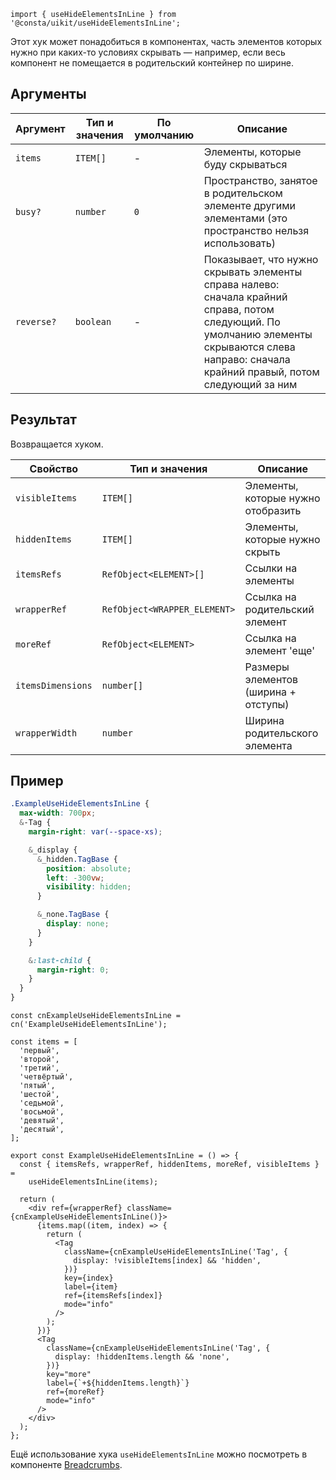 
```tsx
import { useHideElementsInLine } from '@consta/uikit/useHideElementsInLine';
```

Этот хук может понадобиться в компонентах, часть элементов которых нужно при каких-то условиях скрывать — например, если весь компонент не помещается в родительский контейнер по ширине.

## Аргументы

| Аргумент   | Тип и значения | По умолчанию | Описание                                                                                                                                                                                       |
| ---------- | -------------- | ------------ | ---------------------------------------------------------------------------------------------------------------------------------------------------------------------------------------------- |
| `items`    | `ITEM[]`       | -            | Элементы, которые буду скрываться                                                                                                                                                              |
| `busy?`    | `number`       | `0`          | Пространство, занятое в родительском элементе другими элементами (это пространство нельзя использовать)                                                                                        |
| `reverse?` | `boolean`      | -            | Показывает, что нужно скрывать элементы справа налево: сначала крайний справа, потом следующий. По умолчанию элементы скрываются слева направо: сначала крайний правый, потом следующий за ним |

## Результат

Возвращается хуком.

| Свойство          | Тип и значения               | Описание                             |
| ----------------- | ---------------------------- | ------------------------------------ |
| `visibleItems`    | `ITEM[]`                     | Элементы, которые нужно отобразить   |
| `hiddenItems`     | `ITEM[]`                     | Элементы, которые нужно скрыть       |
| `itemsRefs`       | `RefObject<ELEMENT>[]`       | Ссылки на элементы                   |
| `wrapperRef`      | `RefObject<WRAPPER_ELEMENT>` | Ссылка на родительский элемент       |
| `moreRef`         | `RefObject<ELEMENT>`         | Ссылка на элемент 'еще'              |
| `itemsDimensions` | `number[]`                   | Размеры элементов (ширина + отступы) |
| `wrapperWidth`    | `number`                     | Ширина родительского элемента        |

## Пример

```css
.ExampleUseHideElementsInLine {
  max-width: 700px;
  &-Tag {
    margin-right: var(--space-xs);

    &_display {
      &_hidden.TagBase {
        position: absolute;
        left: -300vw;
        visibility: hidden;
      }

      &_none.TagBase {
        display: none;
      }
    }

    &:last-child {
      margin-right: 0;
    }
  }
}
```

```tsx
const cnExampleUseHideElementsInLine = cn('ExampleUseHideElementsInLine');

const items = [
  'первый',
  'второй',
  'третий',
  'четвёртый',
  'пятый',
  'шестой',
  'седьмой',
  'восьмой',
  'девятый',
  'десятый',
];

export const ExampleUseHideElementsInLine = () => {
  const { itemsRefs, wrapperRef, hiddenItems, moreRef, visibleItems } =
    useHideElementsInLine(items);

  return (
    <div ref={wrapperRef} className={cnExampleUseHideElementsInLine()}>
      {items.map((item, index) => {
        return (
          <Tag
            className={cnExampleUseHideElementsInLine('Tag', {
              display: !visibleItems[index] && 'hidden',
            })}
            key={index}
            label={item}
            ref={itemsRefs[index]}
            mode="info"
          />
        );
      })}
      <Tag
        className={cnExampleUseHideElementsInLine('Tag', {
          display: !hiddenItems.length && 'none',
        })}
        key="more"
        label={`+${hiddenItems.length}`}
        ref={moreRef}
        mode="info"
      />
    </div>
  );
};
```

<ExampleUseHideElementsInLine />

Ещё использование хука `useHideElementsInLine` можно посмотреть в компоненте [Breadcrumbs](https://github.com/consta-design-system/uikit/blob/dev/src/components/Breadcrumbs/Breadcrumbs.tsx).
